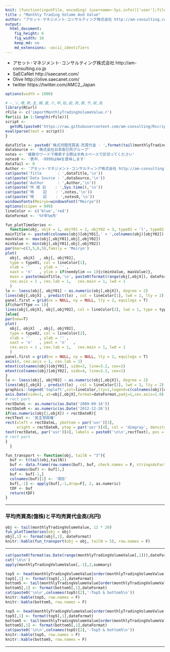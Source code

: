 ```yaml
---
knit: (function(inputFile, encoding) {username<-Sys.info()['user'];fileName<-'defaultPath.csv';pathToFile <-paste0('C:/Users/', username,'/Desktop/pathToCSV/');setwd(pathToFile);buf0<-read.csv(fileName,header = F,skip = 0,stringsAsFactor = F,check.names = F,fileEncoding = 'utf-8');timeStamp<-format(Sys.time(),'%Y%m%d%H%M%S');rmarkdown::render(inputFile, encoding = encoding, output_file = paste0('C:/Users/',username,buf0[2,1],'charts/','am-consulting.co.jp-monthlyTradingVolumeAndValue.html')) })
title : "Monthly Trading Volume And Value"
author: "アセット･マネジメント･コンサルティング株式会社 http://am-consulting.co.jp"
output: 
  html_document:
    fig_height: 6
    fig_width: 10
    keep_md: no
    md_extensions: -ascii_identifiers 
---
```

<link href="http://knowledgevault.saecanet.com/components/rmarkdown-html.css" rel="stylesheet"> 
<style>
.main-container {
	max-width: 1000px;
	margin-left: auto;
	margin-right: auto;
}

table{
 white-space: nowrap;
}
</style>



- アセット･マネジメント･コンサルティング株式会社 http://am-consulting.co.jp
- SaECaNet http://saecanet.com/
- Olive http://olive.saecanet.com/
- twitter https://twitter.com/AMC2_Japan



```r
options(width = 1000)
```

```r
# ―,ソ,噂,欺,圭,構,蚕,十,申,貼,能,表,暴,予,禄,兔
library(RCurl)
rFile <- c('importMonthlyTradingVolumeValue.r')
for(iii in 1:length(rFile)){
script <- 
  getURL(paste0('https://raw.githubusercontent.com/am-consulting/Rscript/master/',rFile[iii]),ssl.verifypeer = F)
eval(parse(text = script))
}
```

```r
dataTitle <- paste0('株式月間売買高･売買代金 - ',format(tail(monthlyTradingVolumeValue [,1],1),'%Y年%m月分'))
dataSource <- '株式会社日本取引所グループ'
notes <- '複数のワードで検索する際は半角スペースで区切ってください'
notes0 <- '表中、-9999はNAを意味します'
dataTail <- 0 
Author <- 'アセット･マネジメント･コンサルティング株式会社 http://am-consulting.co.jp'
cat(paste('Title       : ',dataTitle,'\n'))
cat(paste('Data Source : ',dataSource,'\n'))
cat(paste('Author      : ',Author,'\n'))
cat(paste('作 成 日    : ',Sys.time(),'\n'))
cat(paste('特    記    : ',notes,'\n'))
cat(paste('特    記    : ',notes0,'\n'))
windowsFonts(Meiryo=windowsFont("Meiryo"))
options(scipen = 999)
lineColor <- c('blue','red')
dateFormat <- '%Y年%m月'
```

```r
fun_plotTimeSeries <- 
  function(obj, objX = 1, objY01 = 2, objY02 = 3, type01 = 'l', type02 = 'l', needylim = 2, dateFormat = '%Y-%m', chartTtpe = 2) {
mainTitle <- paste0(colnames(obj)[objY01],' × ',colnames(obj)[objY02])
maxValue <- max(obj[,objY01],obj[,objY02])
minValue <- min(obj[,objY01],obj[,objY02])
par(mar=c(3,5,6,5),family = 'Meiryo')
plot(
  obj[, objX]  , obj[, objY01],
  type = type01, col = lineColor[1],
  xlab = ''    , ylab = '' ,
  xaxt = 'n'   , ylim = if(needylim == 1){c(minValue, maxValue)},
  main = paste(mainTitle,'\n', paste0(format(range(obj[,objX]), dateFormat),collapse = '~'),'\nSource:',dataSource),
  cex.axis = 1 , cex.lab = 1,   cex.main = 1, lwd = 1
  )
lo <- loess(obj[, objY01] ~ as.numeric(obj[,objX]), degree = 2)
lines(obj[,objX] , predict(lo) , col = lineColor[1], lwd = 1, lty = 2)
panel.first = grid(nx = NULL, ny = NULL, lty = 2, equilogs = T)
if(chartTtpe == 1){
lines(obj[,objX], obj[,objY02], col = lineColor[2], lwd = 1, type = type02)
}else{  
par(new=T)
plot(
  obj[, objX]  , obj[, objY02],
  type = type02, col = lineColor[2],
  xlab = ''    , ylab = '' ,
  xaxt = 'n'   , yaxt = 'n'   , 
  cex.axis = 1 , cex.lab = 1,   cex.main = 1, lwd = 1
  )
panel.first = grid(nx = NULL, ny = NULL, lty = 2, equilogs = T)
axis(4, cex.axis = 1, cex.lab = 1)
mtext(colnames(obj)[objY01], side=2, line=3.2, cex=1)
mtext(colnames(obj)[objY02], side=4, line=3.2, cex=1)
}
lo <- loess(obj[, objY02] ~ as.numeric(obj[,objX]), degree = 2)
lines(obj[,objX] , predict(lo) , col = lineColor[2], lwd = 1, lty = 2)
graphics::legend('topleft',col=lineColor,lty=1,legend=c(colnames(obj)[objY01],colnames(obj)[objY02]),cex=1,bty='n',lwd = 2)
axis.Date(side=1, at=obj[,objX],format=dateFormat,padj=1,cex.axis=1.0) 
# rect part
rectDateL <- as.numeric(as.Date('2009-09-16'))
rectDateR <- as.numeric(as.Date('2012-12-26'))
if(as.numeric(obj[1,objX]) < rectDateR){
rectText <- '民主党政権'
rect(xleft = rectDateL, ybottom = par('usr')[3], 
     xright = rectDateR, ytop = par('usr')[4], col = 'dimgray', density = 10, angle = 45)
text(rectDateL, par('usr')[4], labels = paste0('\n\n',rectText), pos = 4)
# rect part
}
  }
```

```r
fun_transport <- function(obj, tailN = "3"){
  buf <- t(tail(obj,tailN))
  buf <- data.frame(row.names(buf), buf, check.names = F, stringsAsFactors = F, row.names = NULL)
  colnames(buf) <- buf[1,]
  buf <- buf[-1,]
  colnames(buf)[1] <- '項目'
  buf[,-1] <- apply(buf[,-1,drop=F], 2, as.numeric)
  tDF <- buf
  return(tDF)
}
```

***

### 平均売買高(億株)と平均売買代金高(兆円)

```r
obj <- tail(monthlyTradingVolumeValue, 12 * 20)
fun_plotTimeSeries(obj = obj)
obj[,1] <- format(obj[,1], dateFormat)
knitr::kable(fun_transport(obj = obj, tailN = 5), row.names = F)
```

***

```r
cat(paste0(format(as.Date(range(monthlyTradingVolumeValue[,1])),dateFormat),collapse =" ~ "))
cat('\n\n')
apply(monthlyTradingVolumeValue[,-1],2,summary)

top5 <- head(monthlyTradingVolumeValue[order(monthlyTradingVolumeValue[,2],decreasing = T),-3],5)
top5[,1] <- format(top5[,1],dateFormat)
bottom5 <- tail(monthlyTradingVolumeValue[order(monthlyTradingVolumeValue[,2],decreasing = T),-3],5)
bottom5[,1] <- format(bottom5[,1],dateFormat)
cat(paste0('\n\n',colnames(top5)[2],'-Top5 & bottom5\n'))
knitr::kable(top5, row.names = F)
knitr::kable(bottom5, row.names = F)

top5 <- head(monthlyTradingVolumeValue[order(monthlyTradingVolumeValue[,3],decreasing = T),-2],5)
top5[,1] <- format(top5[,1],dateFormat)
bottom5 <- tail(monthlyTradingVolumeValue[order(monthlyTradingVolumeValue[,3],decreasing = T),-2],5)
bottom5[,1] <- format(bottom5[,1],dateFormat)
cat(paste0('\n\n',colnames(top5)[2],'-Top5 & bottom5\n'))
knitr::kable(top5, row.names = F)
knitr::kable(bottom5, row.names = F)
```


***

<script>
  (function(i,s,o,g,r,a,m){i['GoogleAnalyticsObject']=r;i[r]=i[r]||function(){
  (i[r].q=i[r].q||[]).push(arguments)},i[r].l=1*new Date();a=s.createElement(o),
  m=s.getElementsByTagName(o)[0];a.async=1;a.src=g;m.parentNode.insertBefore(a,m)
  })(window,document,'script','https://www.google-analytics.com/analytics.js','ga');

  ga('create', 'UA-3077339-5', 'auto');
  ga('send', 'pageview');

</script>